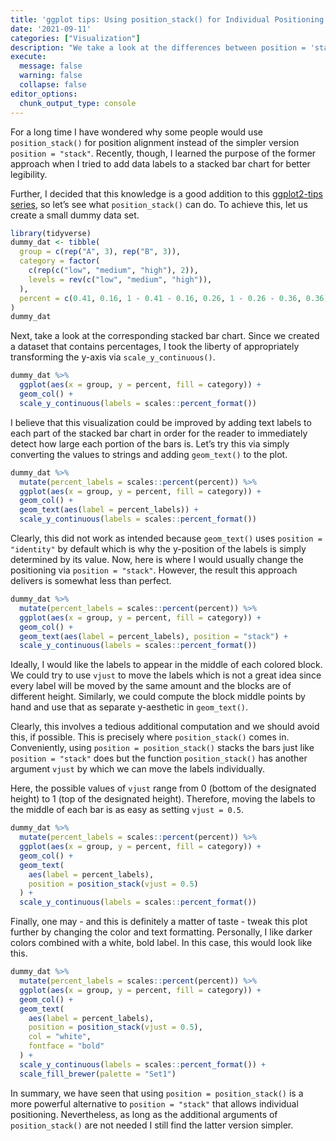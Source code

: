 ```yaml
---
title: 'ggplot tips: Using position_stack() for Individual Positioning'
date: '2021-09-11'
categories: ["Visualization"]
description: "We take a look at the differences between position = 'stack' and position = position_stack()."
execute: 
  message: false
  warning: false
  collapse: false
editor_options: 
  chunk_output_type: console
---
```



For a long time I have wondered why some people would use `position_stack()` for position alignment instead of the simpler version `position = "stack"`.
Recently, though, I learned the purpose of the former approach when I tried to add data labels to a stacked bar chart for better legibility.

Further, I decided that this knowledge is a good addition to this [ggplot2-tips series](https://albert-rapp.de/ggplot-series.html), so let's see what `position_stack()` can do.
To achieve this, let us create a small dummy data set.

```r
library(tidyverse)
dummy_dat <- tibble(
  group = c(rep("A", 3), rep("B", 3)),
  category = factor(
    c(rep(c("low", "medium", "high"), 2)), 
    levels = rev(c("low", "medium", "high")),
  ),
  percent = c(0.41, 0.16, 1 - 0.41 - 0.16, 0.26, 1 - 0.26 - 0.36, 0.36)
)
dummy_dat
```

Next, take a look at the corresponding stacked bar chart.
Since we created a dataset that contains percentages, I took the liberty of appropriately transforming the y-axis via `scale_y_continuous()`.

```r
dummy_dat %>% 
  ggplot(aes(x = group, y = percent, fill = category)) +
  geom_col() +
  scale_y_continuous(labels = scales::percent_format())
```

I believe that this visualization could be improved by adding text labels to each part of the stacked bar chart in order for the reader to immediately detect how large each portion of the bars is.
Let's try this via simply converting the values to strings and adding `geom_text()` to the plot.

```r
dummy_dat %>% 
  mutate(percent_labels = scales::percent(percent)) %>% 
  ggplot(aes(x = group, y = percent, fill = category)) +
  geom_col() +
  geom_text(aes(label = percent_labels)) + 
  scale_y_continuous(labels = scales::percent_format())
```


Clearly, this did not work as intended because `geom_text()` uses `position = "identity"` by default which is why the y-position of the labels is simply determined by its value.
Now, here is where I would usually change the positioning via `position = "stack"`.
However, the result this approach delivers is somewhat less than perfect.

```r
dummy_dat %>% 
  mutate(percent_labels = scales::percent(percent)) %>% 
  ggplot(aes(x = group, y = percent, fill = category)) +
  geom_col() +
  geom_text(aes(label = percent_labels), position = "stack") + 
  scale_y_continuous(labels = scales::percent_format())
```

Ideally, I would like the labels to appear in the middle of each colored block.
We could try to use `vjust` to move the labels which is not a great idea since every label will be moved by the same amount and the blocks are of different height.
Similarly, we could compute the block middle points by hand and use that as separate y-aesthetic in `geom_text()`.

Clearly, this involves a tedious additional computation and we should avoid this, if possible.
This is precisely where `position_stack()` comes in.
Conveniently, using `position = position_stack()` stacks the bars just like `position = "stack"` does but the function `position_stack()` has another argument `vjust` by which we can move the labels individually. 

Here, the possible values of `vjust` range from 0 (bottom of the designated height) to 1 (top of the designated height).
Therefore, moving the labels to the middle of each bar is as easy as setting `vjust = 0.5`.

```r
dummy_dat %>% 
  mutate(percent_labels = scales::percent(percent)) %>% 
  ggplot(aes(x = group, y = percent, fill = category)) +
  geom_col() +
  geom_text(
    aes(label = percent_labels), 
    position = position_stack(vjust = 0.5)
  ) + 
  scale_y_continuous(labels = scales::percent_format())
```

Finally, one may - and this is definitely a matter of taste - tweak this plot further by changing the color and text formatting.
Personally, I like darker colors combined with a white, bold label.
In this case, this would look like this.

```r
dummy_dat %>% 
  mutate(percent_labels = scales::percent(percent)) %>% 
  ggplot(aes(x = group, y = percent, fill = category)) +
  geom_col() +
  geom_text(
    aes(label = percent_labels), 
    position = position_stack(vjust = 0.5),
    col = "white",
    fontface = "bold"
  ) + 
  scale_y_continuous(labels = scales::percent_format()) +
  scale_fill_brewer(palette = "Set1")
```


In summary, we have seen that using `position = position_stack()` is a more powerful alternative to `position = "stack"` that allows individual positioning. 
Nevertheless, as long as the additional arguments of `position_stack()` are not needed I still find the latter version simpler.

